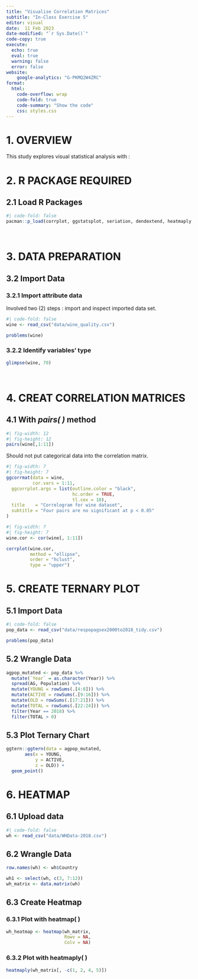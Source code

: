 ```yaml
---
title: "Visualise Correlation Matrices"
subtitle: "In-Class Exercise 5"
editor: visual
date:  11 Feb 2023
date-modified: "`r Sys.Date()`"
code-copy: true
execute: 
  echo: true
  eval: true
  warning: false
  error: false
website: 
    google-analytics: "G-PKMQ2W4ZRC"
format:
  html:
    code-overflow: wrap
    code-fold: true
    code-summary: "Show the code"
    css: styles.css
---
```


# **1. OVERVIEW**

This study explores visual statistical analysis with :

# **2. R PACKAGE REQUIRED**

## **2.1 Load R Packages**

```r
#| code-fold: false
pacman::p_load(corrplot, ggstatsplot, seriation, dendextend, heatmaply, tidyverse) 
```

<br>

# **3. DATA PREPARATION**

## **3.2 Import Data**

### **3.2.1 Import attribute data**

Involved two (2) steps : import and inspect imported data set.

```r
#| code-fold: false
wine <- read_csv("data/wine_quality.csv")

problems(wine)
```

### **3.2.2 Identify variables' type**

```r
glimpse(wine, 70)
```

<br>

# **4. CREAT CORRELATION MATRICES**

## **4.1 With *pairs( )* method**

```r
#| fig-width: 12
#| fig-height: 12
pairs(wine[,1:11])
```

Should not put categorical data into the correlation matrix.

```r
#| fig-width: 7
#| fig-height: 7
ggcorrmat(data = wine,
          cor.vars = 1:11,
  ggcorrplot.args = list(outline.color = "black", 
                         hc.order = TRUE,
                         tl.cex = 10),
  title    = "Correlogram for wine dataset",
  subtitle = "Four pairs are no significant at p < 0.05"
)
```

```r
#| fig-width: 7
#| fig-height: 7
wine.cor <- cor(wine[, 1:11])

corrplot(wine.cor, 
         method = "ellipse",
         order = "hclust",
         type = "upper")
```

# 5. CREATE TERNARY PLOT

## 5.1 Import Data

```r
#| code-fold: false
pop_data <- read_csv("data/respopagsex2000to2018_tidy.csv") 

problems(pop_data)
```

## 5.2 Wrangle Data

```r
agpop_mutated <- pop_data %>%
  mutate(`Year` = as.character(Year)) %>%
  spread(AG, Population) %>%
  mutate(YOUNG = rowSums(.[4:8])) %>%
  mutate(ACTIVE = rowSums(.[9:16])) %>%
  mutate(OLD = rowSums(.[17:21])) %>%
  mutate(TOTAL = rowSums(.[22:24])) %>%
  filter(Year == 2018) %>%
  filter(TOTAL > 0) 
```

## 5.3 Plot Ternary Chart

```r
ggtern::ggtern(data = agpop_mutated,
       aes(x = YOUNG,
           y = ACTIVE, 
           z = OLD)) +
  geom_point()
```

# 6. HEATMAP

## 6.1 Upload data

```r
#| code-fold: false
wh <- read_csv("data/WHData-2018.csv")
```

## 6.2 Wrangle Data

```r
row.names(wh) <- wh$Country
```

```r
wh1 <- select(wh, c(3, 7:12))
wh_matrix <- data.matrix(wh)
```

## 6.3 Create Heatmap

### 6.3.1 Plot with heatmap( )

```r
wh_heatmap <- heatmap(wh_matrix,
                      Rowv = NA, 
                      Colv = NA)
```

### 6.3.2 Plot with heatmaply( )

```r
heatmaply(wh_matrix[, -c(1, 2, 4, 5)])
```
